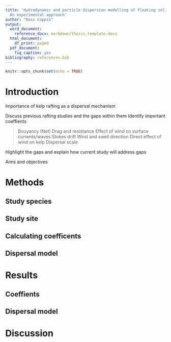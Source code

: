 ```yaml
---
title: 'Hydrodynamic and particle dispersion modelling of floating solitary kelp:
  An experimental approach'
author: "Ross Coppin"
output:
  word_document:
    reference_docx: markdown/thesis_template.docx
  html_document:
    df_print: paged
  pdf_document:
    fig_caption: yes
bibliography: references.bib
---
```


```r
knitr::opts_chunk$set(echo = TRUE)
```

# Introduction

Importance of kelp rafting as a dispersal mechanism

Discuss previous rafting studies and the gaps within them
Identify important coeffients

> Bouyancy (Net)
> Drag and resistance
> Effect of wind on surface currents/waves 
> Stokes drift
> Wind and swell direction
> Direct effect of wind on kelp
> Dispersal scale

Highlight the gaps and explain how current study will address gaps

Aims and objectives

# Methods
## Study species
## Study site
## Calculating coefficents
## Dispersal model

# Results
## Coeffients
## Dispersal model

# Discussion

